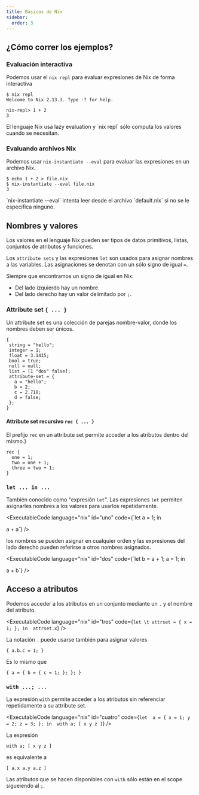 ```yaml
---
title: Básicos de Nix
sidebar:
  order: 3
---
```



## ¿Cómo correr los ejemplos?

### Evaluación interactiva

Podemos usar el `nix repl` para evaluar expresiones de Nix de forma interactiva

```code :language bash :eval false
$ nix repl
Welcome to Nix 2.13.3. Type :? for help.

nix-repl> 1 + 2
3
```
<Aside type="note">
El lenguaje Nix usa lazy evaluation y `nix repl` sólo computa los valores cuando se
necesitan.
</Aside>

### Evaluando archivos Nix

Podemos usar `nix-instantiate --eval` para evaluar las expresiones en un 
archivo Nix.

```code :language bash :eval false
$ echo 1 + 2 > file.nix
$ nix-instantiate --eval file.nix
3
```
<Aside text="note">
`nix-instantiate --eval` intenta leer desde el archivo `default.nix` si no se le 
especifica ninguno.
</Aside>

## Nombres y valores

Los valores en el lenguaje Nix pueden ser tipos de datos primitivos, listas, conjuntos
de atributos y funciones.

Los `attribute sets` y las expresiones `let` son usados para asignar nombres a las 
variables. Las asignaciones se denotan con un sólo signo de igual `=`.

Siempre que encontramos un signo de igual en Nix:

- Del lado izquierdo hay un nombre.
- Del lado derecho hay un valor delimitado por `;`.

### Attribute set `{ ... }`

Un attribute set es una colección de parejas nombre-valor, donde los nombres deben 
ser únicos.

 ```code :language nix :eval false
{
  string = "hello";
  integer = 1;
  float = 3.1415;
  bool = true;
  null = null;
  list = [1 "dos" false];
  attribute-set = {
    a = "hello";
    b = 2;
    c = 2.718;
    d = false;
  };
}
 ```
#### Attribute set recursivo `rec { ... }`
El prefijo `rec` en un attribute set permite acceder a los atributos dentro del mismo.}

```code :language nix :eval false
rec {
  one = 1;
  two = one + 1;
  three = two + 1;
}
```
### `let ... in ...`
También conocido como "expresión `let`". Las expresiones `let` permiten asignarles
nombres a los valores para usarlos repetidamente.

<ExecutableCode
  language="nix"
  id="uno"
  code={`let 
  a = 1;
in 

a + a`}
/>

los nombres se pueden asignar en cualquier orden y las expresiones del lado derecho
pueden referirse a otros nombres asignados.

<ExecutableCode
  language="nix"
  id="dos"
  code={`let 
  b = a + 1;
  a = 1;
in

a + b`}
/>
## Acceso a atributos

Podemos acceder a los atributos en un conjunto mediante un `.` y el nombre del
atributo.

<ExecutableCode
  language="nix"
  id="tres"
  code={`let
  \t attrset = { x = 1; };
in 
  attrset.x`}
/>

La notación `.` puede usarse también para asignar valores

```code :language nix :eval false
{ a.b.c = 1; }
```
Es lo mismo que 

```code :language nix :eval false
{ a = { b = { c = 1; }; }; }
```

### `with ...; ...`

La expresión `with` permite acceder a los atributos sin referenciar repetidamente 
a su attribute set.

<ExecutableCode
  language="nix"
  id="cuatro"
  code={`let 
    a = {
      x = 1;
      y = 2;
      z = 3;
    };
in 
with a; [ x y z ]`}
/>


La expresión 
```code :language nix :eval false
with a; [ x y z ]
```
es equivalente a 
```code :language nix :eval false
[ a.x a.y a.z ]
```
Las atributos que se hacen disponibles con `with` sólo están en el scope sigueiendo
al `;`.



